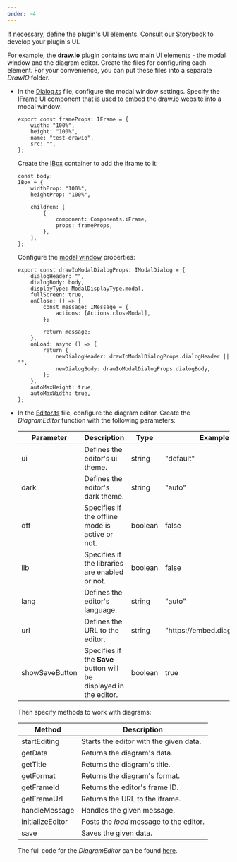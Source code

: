 ```yaml
---
order: -4
---
```

If necessary, define the plugin's UI elements. Consult our [Storybook](/docspace-storybook) to develop your plugin's UI.

For example, the **draw\.io** plugin contains two main UI elements - the modal window and the diagram editor. Create the files for configuring each element. For your convenience, you can put these files into a separate *DrawIO* folder.

* In the [Dialog.ts](https://github.com/ONLYOFFICE/docspace-plugins/blob/master/draw-io/src/DrawIO/Dialog.ts) file, configure the modal window settings. Specify the [IFrame](/docspace/pluginssdk/codingplugin/plugincomponents/iframe) UI component that is used to embed the draw\.io website into a modal window:

  ```
  export const frameProps: IFrame = {
      width: "100%",
      height: "100%",
      name: "test-drawio",
      src: "",
  };
  ```

  Create the [IBox](/docspace/pluginssdk/codingplugin/plugincomponents/box) container to add the iframe to it:

  ```
  const body:
  IBox = {
      widthProp: "100%",
      heightProp: "100%",

      children: [
          {
              component: Components.iFrame,
              props: frameProps,
          },
      ],
  };
  ```

  Configure the [modal window](/docspace/pluginssdk/codingplugin/plugincomponents/modaldialog) properties:

  ```
  export const drawIoModalDialogProps: IModalDialog = {
      dialogHeader: "",
      dialogBody: body,
      displayType: ModalDisplayType.modal,
      fullScreen: true,
      onClose: () => {
          const message: IMessage = {
              actions: [Actions.closeModal],
          };

          return message;
      },
      onLoad: async () => {
          return {
              newDialogHeader: drawIoModalDialogProps.dialogHeader || "",
              newDialogBody: drawIoModalDialogProps.dialogBody,
          };
      },
      autoMaxHeight: true,
      autoMaxWidth: true,
  };
  ```

* In the [Editor.ts](https://github.com/ONLYOFFICE/docspace-plugins/blob/master/draw-io/src/DrawIO/Editor.ts) file, configure the diagram editor. Create the *DiagramEditor* function with the following parameters:

  | Parameter      | Description                                                       | Type    | Example                       |
  | -------------- | ----------------------------------------------------------------- | ------- | ----------------------------- |
  | ui             | Defines the editor's ui theme.                                    | string  | "default"                     |
  | dark           | Defines the editor's dark theme.                                  | string  | "auto"                        |
  | off            | Specifies if the offline mode is active or not.                   | boolean | false                         |
  | lib            | Specifies if the libraries are enabled or not.                    | boolean | false                         |
  | lang           | Defines the editor's language.                                    | string  | "auto"                        |
  | url            | Defines the URL to the editor.                                    | string  | "https\://embed.diagrams.net" |
  | showSaveButton | Specifies if the **Save** button will be displayed in the editor. | boolean | true                          |

  Then specify methods to work with diagrams:

  | Method           | Description                             |
  | ---------------- | --------------------------------------- |
  | startEditing     | Starts the editor with the given data.  |
  | getData          | Returns the diagram's data.             |
  | getTitle         | Returns the diagram's title.            |
  | getFormat        | Returns the diagram's format.           |
  | getFrameId       | Returns the editor's frame ID.          |
  | getFrameUrl      | Returns the URL to the iframe.          |
  | handleMessage    | Handles the given message.              |
  | initializeEditor | Posts the *load* message to the editor. |
  | save             | Saves the given data.                   |

  The full code for the *DiagramEditor* can be found [here](https://github.com/ONLYOFFICE/docspace-plugins/blob/master/draw-io/src/DrawIO/Editor.ts).

